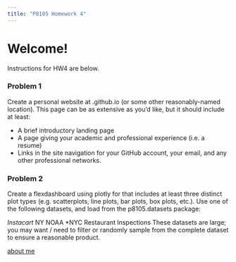 ```yaml
---
title: "P8105 Homework 4"
---
```


# Welcome!

Instructions for HW4 are below. 

### Problem 1

Create a personal website at <YOUR_GH_NAME>.github.io (or some other reasonably-named location). This page can be as extensive as you’d like, but it should include at least:

* A brief introductory landing page
* A page giving your academic and professional experience (i.e. a resume)
* Links in the site navigation for your GitHub account, your email, and any other professional networks.


### Problem 2

Create a flexdashboard using plotly for that includes at least three distinct plot types (e.g. scatterplots, line plots, bar plots, box plots, etc.). Use one of the following datasets, and load from the p8105.datasets package:

*Instacart
*NY NOAA
*NYC Restaurant Inspections
These datasets are large; you may want / need to filter or randomly sample from the complete dataset to ensure a reasonable product.

[about me](about.html)



